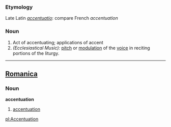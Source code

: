 ===Etymology===
Late Latin ''[[accentuatio]]'': compare French ''accentuation''
===Noun===
#Act of accentuating; applications of accent
#''(Ecclesiastical Music):'' [[pitch]] or [[modulation]] of the [[voice]] in reciting portions of the liturgy.
----

==[[Romanica]]==
===Noun===
<b>accentuation</b>
#[[accentuation]]

[[pl:Accentuation]]